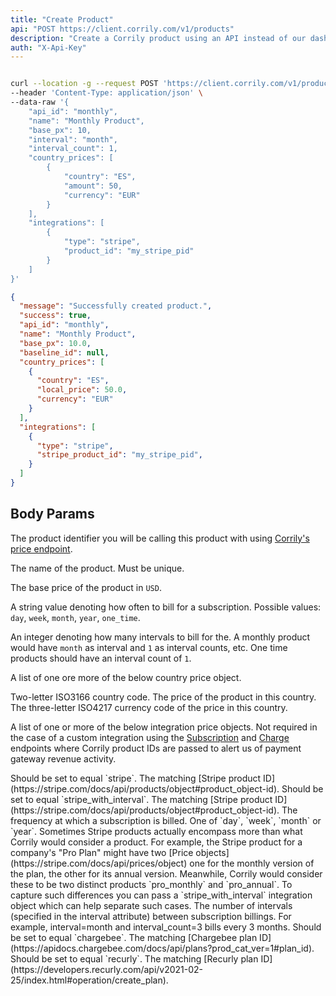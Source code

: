 ```yaml
---
title: "Create Product"
api: "POST https://client.corrily.com/v1/products"
description: "Create a Corrily product using an API instead of our dashboard."
auth: "X-Api-Key"
---
```


<RequestExample>

```bash Response

curl --location -g --request POST 'https://client.corrily.com/v1/products' \
--header 'Content-Type: application/json' \
--data-raw '{
    "api_id": "monthly",
    "name": "Monthly Product",
    "base_px": 10,
    "interval": "month",
    "interval_count": 1,
    "country_prices": [
        {
            "country": "ES",
            "amount": 50,
            "currency": "EUR"
        }
    ],
    "integrations": [
        {
            "type": "stripe",
            "product_id": "my_stripe_pid"
        }
    ]
}'
```

</RequestExample>

<ResponseExample>

```json Example
{
  "message": "Successfully created product.",
  "success": true,
  "api_id": "monthly",
  "name": "Monthly Product",
  "base_px": 10.0,
  "baseline_id": null,
  "country_prices": [
    {
      "country": "ES",
      "local_price": 50.0,
      "currency": "EUR"
    }
  ],
  "integrations": [
    {
      "type": "stripe",
      "stripe_product_id": "my_stripe_pid",
    }
  ]
}
```

</ResponseExample>

## Body Params

<Param body="api_id" type="string" required>

The product identifier you will be calling this product with using [Corrily's price endpoint](../api-reference/calculate-price).

</Param>

<Param body="name" type="string" required>

The name of the product. Must be unique.

</Param>

<Param body="base_px" type="float" required>

The base price of the product in `USD`.

</Param>

<Param body="interval" type="string" required>

A string value denoting how often to bill for a subscription. Possible values: `day`, `week`, `month`, `year`, `one_time`.

</Param>

<Param body="interval_count" type="integer" required>

An integer denoting how many intervals to bill for the. A monthly product would have `month` as interval and `1` as interval counts, etc.
One time products should have an interval count of `1`.

</Param>

<Param body="country_prices" type="[object]">

A list of one ore more of the below country price object.

<Expandable title="<country_price>">
    <ResponseField name="country" type="string" required>
        Two-letter ISO3166 country code.
    </ResponseField>
    <ResponseField name="amount" type="float" required>
        The price of the product in this country.
    </ResponseField>
    <ResponseField name="currency" type="string" required>
        The three-letter ISO4217 currency code of the price in this country.
    </ResponseField>

</Expandable>


</Param>


<Param body="integrations" type="[object]">

A list of one or more of the below integration price objects. Not required in the case of a custom integration using the
[Subscription](../api-reference/create-subscription) and
[Charge](../api-reference/create-subscription) endpoints where Corrily product IDs are passed to alert us of
payment gateway revenue activity.

<Expandable title="<stripe>">
<ResponseField name="type" type="string" required>
    Should be set to equal `stripe`.
</ResponseField>
<ResponseField name="stripe_product_id" type="string" required>
    The matching [Stripe product ID](https://stripe.com/docs/api/products/object#product_object-id).
</ResponseField>

</Expandable>

<Expandable title="<stripe_with_interval>">
<ResponseField name="type" type="stripe_with_interval" required>
    Should be set to equal `stripe_with_interval`.
</ResponseField>
<ResponseField name="stripe_product_id" type="string" required>
    The matching [Stripe product ID](https://stripe.com/docs/api/products/object#product_object-id).
</ResponseField>
<ResponseField name="interval" type="enum" required>
    The frequency at which a subscription is billed. One of `day`, `week`, `month` or `year`.
    Sometimes Stripe products actually encompass more than what Corrily would consider a product. For example,
    the Stripe product for a company's "Pro Plan" might have two
    [Price objects](https://stripe.com/docs/api/prices/object)
    one for the monthly version of the plan, the other for its annual version. Meanwhile, Corrily would consider
    these to be two distinct products `pro_monthly` and `pro_annual`. To capture such differences you can pass
    a `stripe_with_interval` integration object which can help separate such cases.
</ResponseField>
<ResponseField name="interval_count" type="integer" required>
    The number of intervals (specified in the interval attribute) between subscription billings.
    For example, interval=month and interval_count=3 bills every 3 months.
</ResponseField>

</Expandable>

<Expandable title="<chargebee>">
<ResponseField name="type" type="string" required>
    Should be set to equal `chargebee`.
</ResponseField>
<ResponseField name="chargebee_plan_id" type="string" required>
   The matching [Chargebee plan ID](https://apidocs.chargebee.com/docs/api/plans?prod_cat_ver=1#plan_id).
</ResponseField>

</Expandable>

<Expandable title="<recurly>">
<ResponseField name="type" type="string" required>
    Should be set to equal `recurly`.
</ResponseField>
<ResponseField name="chargebee_plan_id" type="string" required>
    The matching [Recurly plan ID](https://developers.recurly.com/api/v2021-02-25/index.html#operation/create_plan).
</ResponseField>

</Expandable>

</Param>



